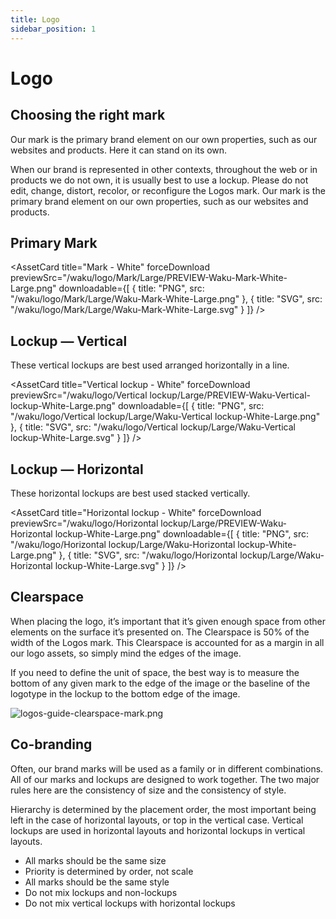 ```yaml
---
title: Logo
sidebar_position: 1 
---
```



# Logo

## Choosing the right mark

Our mark is the primary brand element on our own properties, such as our websites and products. Here it can stand on its own.

When our brand is represented in other contexts, throughout the web or in products we do not own, it is usually best to use a lockup. Please do not edit, change, distort, recolor, or reconfigure the Logos mark. Our mark is the primary brand element on our own properties, such as our websites and products.

## Primary Mark

<div style={{display: "flex", gap: "16px"}}>
  <AssetCard
    title="Mark - Black"
    forceDownload
    previewSrc="/waku/logo/Mark/Large/PREVIEW-Waku-Mark-Black-Large.png"
    downloadable={[
      {
        title: "PNG",
        src: "/waku/logo/Mark/Large/Waku-Mark-Black-Large.png"
      },
      {
        title: "SVG",
        src: "/waku/logo/Mark/Large/Waku-Mark-Black-Large.svg"
      }
    ]}
  />

  <AssetCard
    title="Mark - White"
    forceDownload
    previewSrc="/waku/logo/Mark/Large/PREVIEW-Waku-Mark-White-Large.png"
    downloadable={[
      {
        title: "PNG",
        src: "/waku/logo/Mark/Large/Waku-Mark-White-Large.png"
      },
      {
        title: "SVG",
        src: "/waku/logo/Mark/Large/Waku-Mark-White-Large.svg"
      }
    ]}
  />
</div>

## Lockup — Vertical

These vertical lockups are best used arranged horizontally in a line.

<div style={{display: "flex", gap: "16px"}}>
  <AssetCard
    title="Vertical lockup - Black"
    forceDownload
    previewSrc="/waku/logo/Vertical lockup/Large/PREVIEW-Waku-Vertical-lockup-Black-Large.png"
    downloadable={[
      {
        title: "PNG",
        src: "/waku/logo/Vertical lockup/Large/Waku-Vertical lockup-Black-Large.png"
      },
      {
        title: "SVG",
        src: "/waku/logo/Vertical lockup/Large/Waku-Vertical lockup-Black-Large.svg"
      }
    ]}
  />

  <AssetCard
    title="Vertical lockup - White"
    forceDownload
    previewSrc="/waku/logo/Vertical lockup/Large/PREVIEW-Waku-Vertical-lockup-White-Large.png"
    downloadable={[
      {
        title: "PNG",
        src: "/waku/logo/Vertical lockup/Large/Waku-Vertical lockup-White-Large.png"
      },
      {
        title: "SVG",
        src: "/waku/logo/Vertical lockup/Large/Waku-Vertical lockup-White-Large.svg"
      }
    ]}
  />
</div>

## Lockup — Horizontal

These horizontal lockups are best used stacked vertically.

<div style={{display: "flex", gap: "16px"}}>
  <AssetCard
    title="Horizontal lockup - Black"
    forceDownload
    previewSrc="/waku/logo/Horizontal lockup/Large/PREVIEW-Waku-Horizontal lockup-Black-Large.png"
    downloadable={[
      {
        title: "PNG",
        src: "/waku/logo/Horizontal lockup/Large/Waku-Horizontal lockup-Black-Large.png"
      },
      {
        title: "SVG",
        src: "/waku/logo/Horizontal lockup/Large/Waku-Horizontal lockup-Black-Large.svg"
      }
    ]}
  />

  <AssetCard
    title="Horizontal lockup - White"
    forceDownload
    previewSrc="/waku/logo/Horizontal lockup/Large/PREVIEW-Waku-Horizontal lockup-White-Large.png"
    downloadable={[
      {
        title: "PNG",
        src: "/waku/logo/Horizontal lockup/Large/Waku-Horizontal lockup-White-Large.png"
      },
      {
        title: "SVG",
        src: "/waku/logo/Horizontal lockup/Large/Waku-Horizontal lockup-White-Large.svg"
      }
    ]}
  />
</div>

## Clearspace

When placing the logo, it’s important that it’s given enough space from other elements on the surface it’s presented on. The Clearspace is 50% of the width of the Logos mark. This Clearspace is accounted for as a margin in all our logo assets, so simply mind the edges of the image.

If you need to define the unit of space, the best way is to measure the bottom of any given mark to the edge of the image or the baseline of the logotype in the lockup to the bottom edge of the image.

![logos-guide-clearspace-mark.png](/logos-guide-clearspace-mark.png)

## Co-branding

Often, our brand marks will be used as a family or in different combinations. All of our marks and lockups are designed to work together. The two major rules here are the consistency of size and the consistency of style.

Hierarchy is determined by the placement order, the most important being left in the case of horizontal layouts, or top in the vertical case. Vertical lockups are used in horizontal layouts and horizontal lockups in vertical layouts.

- All marks should be the same size
- Priority is determined by order, not scale
- All marks should be the same style
- Do not mix lockups and non-lockups
- Do not mix vertical lockups with horizontal lockups